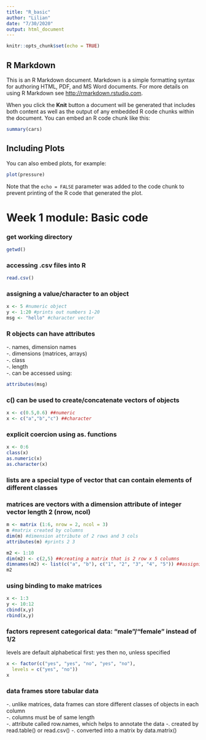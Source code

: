 ```yaml
---
title: "R_basic"
author: "Lilian"
date: "7/30/2020"
output: html_document
---
```


```r
knitr::opts_chunk$set(echo = TRUE)
```

## R Markdown

This is an R Markdown document. Markdown is a simple formatting syntax for authoring HTML, PDF, and MS Word documents. For more details on using R Markdown see <http://rmarkdown.rstudio.com>.

When you click the **Knit** button a document will be generated that includes both content as well as the output of any embedded R code chunks within the document. You can embed an R code chunk like this:

```r
summary(cars)
```

## Including Plots

You can also embed plots, for example:

```r
plot(pressure)
```

Note that the `echo = FALSE` parameter was added to the code chunk to prevent printing of the R code that generated the plot.

# Week 1 module: Basic code
### get working directory
```r
getwd()
```

### accessing .csv files into R
```r
read.csv()
```

### assigning a value/character to an object
```r
x <- 5 #numeric object
y <- 1:20 #prints out numbers 1-20
msg <- "hello" #character vector
```

### R objects can have attributes
-. names, dimension names  
-. dimensions (matrices, arrays)  
-. class  
-. length  
-. can be accessed using:  
```r
attributes(msg)
```

### c() can be used to create/concatenate vectors of objects
```r
x <- c(0.5,0.6) ##numeric
x <- c("a","b","c") ##character
```

### explicit coercion using as. functions
``` r
x <- 0:6
class(x)
as.numeric(x)
as.character(x)
```

### lists are a special type of vector that can contain elements of different classes

### matrices are vectors with a dimension attribute of integer vector length 2 (nrow, ncol)
```r
m <- matrix (1:6, nrow = 2, ncol = 3)
m #matrix created by columns
dim(m) #dimension attribute of 2 rows and 3 cols
attributes(m) #prints 2 3
```

```r
m2 <- 1:10 
dim(m2) <- c(2,5) ##creating a matrix that is 2 row x 5 columns
dimnames(m2) <- list(c("a", "b"), c("1", "2", "3", "4", "5")) ##assigning rownames then colnames
m2
```

### using binding to make matrices
```r
x <- 1:3
y <- 10:12
cbind(x,y)
rbind(x,y)
```

### factors represent categorical data: "male"/"female" instead of 1/2
levels are default alphabetical first: yes then no, unless specified
```r
x <- factor(c("yes", "yes", "no", "yes", "no"),
  levels = c("yes", "no"))
x
```

### data frames store tabular data
-. unlike matrices, data frames can store different classes of objects in each column  
-. columns must be of same length   
-. attribute called row.names, which helps to annotate the data
-. created by read.table() or read.csv()
-. converted into a matrix by data.matrix()
